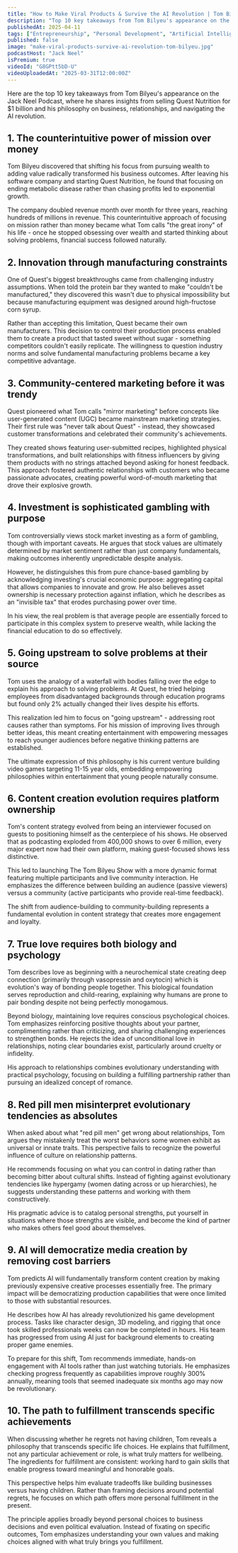 ```yaml
---
title: "How to Make Viral Products & Survive the AI Revolution | Tom Bilyeu"
description: "Top 10 key takeaways from Tom Bilyeu's appearance on the Jack Neel Podcast, where he shares insights from selling Quest Nutrition for $1 billion and his philosophy on business, relationships, and navigating the AI revolution."
publishedAt: 2025-04-11
tags: ["Entrepreneurship", "Personal Development", "Artificial Intelligence"]
published: false
image: "make-viral-products-survive-ai-revolution-tom-bilyeu.jpg"
podcastHost: "Jack Neel"
isPremium: true
videoId: "G8GPtt5bD-U"
videoUploadedAt: "2025-03-31T12:00:00Z"
---
```



<PodcastSummaryPageLayout frontmatter={frontmatter}>

Here are the top 10 key takeaways from Tom Bilyeu's appearance on the Jack Neel Podcast, where he shares insights from selling Quest Nutrition for $1 billion and his philosophy on business, relationships, and navigating the AI revolution.

## 1. The counterintuitive power of mission over money

Tom Bilyeu discovered that shifting his focus from pursuing wealth to adding value radically transformed his business outcomes. After leaving his software company and starting Quest Nutrition, he found that focusing on ending metabolic disease rather than chasing profits led to exponential growth.

The company doubled revenue month over month for three years, reaching hundreds of millions in revenue. This counterintuitive approach of focusing on mission rather than money became what Tom calls "the great irony" of his life - once he stopped obsessing over wealth and started thinking about solving problems, financial success followed naturally.

## 2. Innovation through manufacturing constraints

One of Quest's biggest breakthroughs came from challenging industry assumptions. When told the protein bar they wanted to make "couldn't be manufactured," they discovered this wasn't due to physical impossibility but because manufacturing equipment was designed around high-fructose corn syrup.

Rather than accepting this limitation, Quest became their own manufacturers. This decision to control their production process enabled them to create a product that tasted sweet without sugar - something competitors couldn't easily replicate. The willingness to question industry norms and solve fundamental manufacturing problems became a key competitive advantage.

## 3. Community-centered marketing before it was trendy

Quest pioneered what Tom calls "mirror marketing" before concepts like user-generated content (UGC) became mainstream marketing strategies. Their first rule was "never talk about Quest" - instead, they showcased customer transformations and celebrated their community's achievements.

They created shows featuring user-submitted recipes, highlighted physical transformations, and built relationships with fitness influencers by giving them products with no strings attached beyond asking for honest feedback. This approach fostered authentic relationships with customers who became passionate advocates, creating powerful word-of-mouth marketing that drove their explosive growth.

## 4. Investment is sophisticated gambling with purpose

Tom controversially views stock market investing as a form of gambling, though with important caveats. He argues that stock values are ultimately determined by market sentiment rather than just company fundamentals, making outcomes inherently unpredictable despite analysis.

However, he distinguishes this from pure chance-based gambling by acknowledging investing's crucial economic purpose: aggregating capital that allows companies to innovate and grow. He also believes asset ownership is necessary protection against inflation, which he describes as an "invisible tax" that erodes purchasing power over time.

In his view, the real problem is that average people are essentially forced to participate in this complex system to preserve wealth, while lacking the financial education to do so effectively.

## 5. Going upstream to solve problems at their source

Tom uses the analogy of a waterfall with bodies falling over the edge to explain his approach to solving problems. At Quest, he tried helping employees from disadvantaged backgrounds through education programs but found only 2% actually changed their lives despite his efforts.

This realization led him to focus on "going upstream" - addressing root causes rather than symptoms. For his mission of improving lives through better ideas, this meant creating entertainment with empowering messages to reach younger audiences before negative thinking patterns are established.

The ultimate expression of this philosophy is his current venture building video games targeting 11-15 year olds, embedding empowering philosophies within entertainment that young people naturally consume.

## 6. Content creation evolution requires platform ownership

Tom's content strategy evolved from being an interviewer focused on guests to positioning himself as the centerpiece of his shows. He observed that as podcasting exploded from 400,000 shows to over 6 million, every major expert now had their own platform, making guest-focused shows less distinctive.

This led to launching The Tom Bilyeu Show with a more dynamic format featuring multiple participants and live community interaction. He emphasizes the difference between building an audience (passive viewers) versus a community (active participants who provide real-time feedback).

The shift from audience-building to community-building represents a fundamental evolution in content strategy that creates more engagement and loyalty.

## 7. True love requires both biology and psychology

Tom describes love as beginning with a neurochemical state creating deep connection (primarily through vasopressin and oxytocin) which is evolution's way of bonding people together. This biological foundation serves reproduction and child-rearing, explaining why humans are prone to pair bonding despite not being perfectly monogamous.

Beyond biology, maintaining love requires conscious psychological choices. Tom emphasizes reinforcing positive thoughts about your partner, complimenting rather than criticizing, and sharing challenging experiences to strengthen bonds. He rejects the idea of unconditional love in relationships, noting clear boundaries exist, particularly around cruelty or infidelity.

His approach to relationships combines evolutionary understanding with practical psychology, focusing on building a fulfilling partnership rather than pursuing an idealized concept of romance.

## 8. Red pill men misinterpret evolutionary tendencies as absolutes

When asked about what "red pill men" get wrong about relationships, Tom argues they mistakenly treat the worst behaviors some women exhibit as universal or innate traits. This perspective fails to recognize the powerful influence of culture on relationship patterns.

He recommends focusing on what you can control in dating rather than becoming bitter about cultural shifts. Instead of fighting against evolutionary tendencies like hypergamy (women dating across or up hierarchies), he suggests understanding these patterns and working with them constructively.

His pragmatic advice is to catalog personal strengths, put yourself in situations where those strengths are visible, and become the kind of partner who makes others feel good about themselves.

## 9. AI will democratize media creation by removing cost barriers

Tom predicts AI will fundamentally transform content creation by making previously expensive creative processes essentially free. The primary impact will be democratizing production capabilities that were once limited to those with substantial resources.

He describes how AI has already revolutionized his game development process. Tasks like character design, 3D modeling, and rigging that once took skilled professionals weeks can now be completed in hours. His team has progressed from using AI just for background elements to creating proper game enemies.

To prepare for this shift, Tom recommends immediate, hands-on engagement with AI tools rather than just watching tutorials. He emphasizes checking progress frequently as capabilities improve roughly 300% annually, meaning tools that seemed inadequate six months ago may now be revolutionary.

## 10. The path to fulfillment transcends specific achievements

When discussing whether he regrets not having children, Tom reveals a philosophy that transcends specific life choices. He explains that fulfillment, not any particular achievement or role, is what truly matters for wellbeing. The ingredients for fulfillment are consistent: working hard to gain skills that enable progress toward meaningful and honorable goals.

This perspective helps him evaluate tradeoffs like building businesses versus having children. Rather than framing decisions around potential regrets, he focuses on which path offers more personal fulfillment in the present.

The principle applies broadly beyond personal choices to business decisions and even political evaluation. Instead of fixating on specific outcomes, Tom emphasizes understanding your own values and making choices aligned with what truly brings you fulfillment.

</PodcastSummaryPageLayout>
